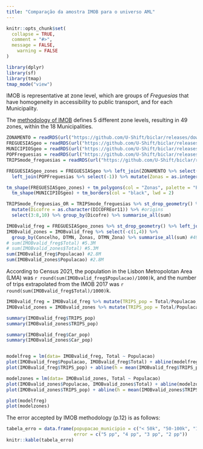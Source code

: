 ```yaml
---
title: "Comparação da amostra IMOB para o universo AML"
---
```


```r
knitr::opts_chunk$set(
  collapse = TRUE,
  comment = "#>",
  message = FALSE,
	warning = FALSE
)
```

```r
library(dplyr)
library(sf)
library(tmap)
tmap_mode("view")
```

IMOB is representative at zone level, which are groups of _Freguesias_ that have homogeneity in accessibility to public transport, and for each Municipality.

The [methodology of IMOB](https://www.ine.pt/ngt_server/attachfileu.jsp?look_parentBoui=352412255&att_display=n&att_download=y) defines 5 different zone levels, resulting in 49 zones, within the 18 Municipalities.


```r
ZONAMENTO = readRDS(url("https://github.com/U-Shift/biclar/releases/download/0.0.1/ZONAMENTO_imob.Rds"))
FREGUESIASgeo = readRDS(url("https://github.com/U-Shift/biclar/releases/download/0.0.1/FREGUESIASgeo.Rds"))
MUNICIPIOSgeo = readRDS(url("https://github.com/U-Shift/biclar/releases/download/0.0.1/MUNICIPIOSgeo.Rds"))
POPFreguesias = readRDS(url("https://github.com/U-Shift/biclar/releases/download/0.0.1/PopFreguesias.Rds"))
TRIPSmode_freguesias = readRDS(url("https://github.com/U-Shift/biclar/releases/download/0.0.1/TRIPSmode_freguesias.Rds"))
```

```r
FREGUESIASgeo_zones = FREGUESIASgeo %>% left_join(ZONAMENTO %>% select(-2)) %>%
  left_join(POPFreguesias %>% select(-1)) %>% mutate(Zonas = as.integer(Zonas))

tm_shape(FREGUESIASgeo_zones) + tm_polygons(col = "Zonas", palette = "Paired") +
  tm_shape(MUNICIPIOSgeo) + tm_borders(col = "black", lwd = 2)
```

```r
TRIPSmode_freguesias_OR = TRIPSmode_freguesias %>% st_drop_geometry() %>%
  mutate(Dicofre = as.character(DICOFREor11)) %>% #origins
  select(3:8,10) %>% group_by(Dicofre) %>% summarise_all(sum)

IMOBvalid_freg = FREGUESIASgeo_zones %>% st_drop_geometry() %>% left_join(TRIPSmode_freguesias_OR) #118
IMOBvalid_zones = IMOBvalid_freg %>% select(-c(1,4)) %>%
  group_by(Concelho, DTMN, Zonas, DTMN_Zona) %>% summarise_all(sum) #49
# sum(IMOBvalid_freg$Total) #5.3M
# sum(IMOBvalid_zones$Total) #5.3M
sum(IMOBvalid_freg$Populacao) #2.8M
sum(IMOBvalid_zones$Populacao) #2.8M
```
According to Census 2021, the population in the Lisbon Metropolotan Area (LMA) was `r round(sum(IMOBvalid_freg$Populacao)/1000)`k, and the number of trips extrapolated from the IMOB 2017 was `r round(sum(IMOBvalid_freg$Total)/1000)`k.

```r
IMOBvalid_freg = IMOBvalid_freg %>% mutate(TRIPS_pop = Total/Populacao, Car_pop = (Car + CarP)/Populacao)
IMOBvalid_zones = IMOBvalid_zones %>% mutate(TRIPS_pop = Total/Populacao, Car_pop = (Car + CarP)/Populacao)

summary(IMOBvalid_freg$TRIPS_pop)
summary(IMOBvalid_zones$TRIPS_pop)

summary(IMOBvalid_freg$Car_pop)
summary(IMOBvalid_zones$Car_pop)


modelfreg = lm(data= IMOBvalid_freg, Total ~ Populacao)
plot(IMOBvalid_freg$Populacao, IMOBvalid_freg$Total) + abline(modelfreg, col = "red")
plot(IMOBvalid_freg$TRIPS_pop) + abline(h = mean(IMOBvalid_freg$TRIPS_pop), col = "red")

modelzones = lm(data= IMOBvalid_zones, Total ~ Populacao)
plot(IMOBvalid_zones$Populacao, IMOBvalid_zones$Total) + abline(modelzones, col = "blue")
plot(IMOBvalid_zones$TRIPS_pop) + abline(h = mean(IMOBvalid_zones$TRIPS_pop), col = "blue")

plot(modelfreg)
plot(modelzones)

```

The error accepted by IMOB methodology (p.12) is as follows:
```r
tabela_erro = data.frame(popupacao_municipio = c("< 50k", "50-100k", "100-200k", ">= 200k"),
                         error = c("5 pp", "4 pp", "3 pp", "2 pp"))
knitr::kable(tabela_erro)
```

